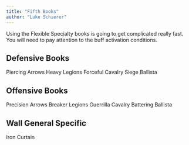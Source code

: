 ```yaml
---
title: "Fifth Books"
author: "Luke Schierer"
---
```


Using the Flexible Specialty books is going to get complicated really fast.  You will need to pay attention to the buff activation conditions.

## Defensive Books
Piercing Arrows
Heavy Legions
Forceful Cavalry
Siege Ballista

## Offensive Books
Precision Arrows
Breaker Legions
Guerrilla Cavalry
Battering Ballista

## Wall General Specific
Iron Curtain

